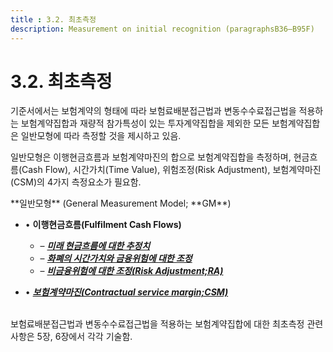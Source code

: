 ```yaml
---
title : 3.2. 최초측정
description: Measurement on initial recognition (paragraphsB36–B95F)
---
```


# 3.2. 최초측정

기준서에서는 보험계약의 형태에 따라 보험료배분접근법과 변동수수료접근법을 적용하는 보험계약집합과 재량적 참가특성이 있는 투자계약집합을 제외한 모든 보험계약집합은 일반모형에 따라 측정할 것을 제시하고 있음.

일반모형은 이행현금흐름과 보험계약마진의 합으로 보험계약집합을 측정하며, 현금흐름(Cash Flow), 시간가치(Time Value), 위험조정(Risk Adjustment), 보험계약마진(CSM)의 4가지 측정요소가 필요함.

<Callout severity="success">
**일반모형** (General Measurement Model; **GM**)

* •   **이행현금흐름(Fulfilment Cash Flows)**
    * – [_**미래 현금흐름에 대한 추정치**_](/ifrs/03/3-2/321#미래현금흐름-추정치)
    * – [_**화폐의 시간가치와 금융위험에 대한 조정**_](/ifrs/03/3-2/321#화폐의-시간가치와-금융위험에-대한-조정)
    * – [_**비금융위험에 대한 조정(Risk Adjustment;RA)**_](/ifrs/03/3-2/321#비금융위험에-대한-조정)


* • [_**보험계약마진(Contractual service margin;CSM)**_](/ifrs/03/3-2/321#보험계약마진)
</Callout>

<br/>
보험료배분접근법과 변동수수료접근법을 적용하는 보험계약집합에 대한 최초측정 관련 사항은 5장, 6장에서 각각 기술함.
